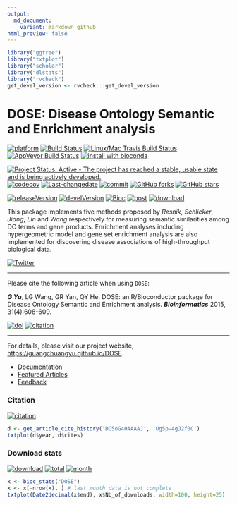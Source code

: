 ```yaml
---
output:
  md_document:
    variant: markdown_github
html_preview: false
---
```



```r
library("ggtree") 
library("txtplot")
library("scholar")
library("dlstats")
library("rvcheck") 
get_devel_version <- rvcheck:::get_devel_version
```


# DOSE: Disease Ontology Semantic and Enrichment analysis

[![platform](http://www.bioconductor.org/shields/availability/devel/DOSE.svg)](https://www.bioconductor.org/packages/devel/bioc/html/DOSE.html#archives)
[![Build Status](http://www.bioconductor.org/shields/build/devel/bioc/DOSE.svg)](https://bioconductor.org/checkResults/devel/bioc-LATEST/DOSE/)
[![Linux/Mac Travis Build Status](https://img.shields.io/travis/GuangchuangYu/DOSE/master.svg?label=Mac%20OSX%20%26%20Linux)](https://travis-ci.org/GuangchuangYu/DOSE)
[![AppVeyor Build Status](https://img.shields.io/appveyor/ci/Guangchuangyu/DOSE/master.svg?label=Windows)](https://ci.appveyor.com/project/GuangchuangYu/DOSE)
[![install with bioconda](https://img.shields.io/badge/install%20with-bioconda-green.svg?style=flat)](http://bioconda.github.io/recipes/bioconductor-dose/README.html)

[![Project Status: Active - The project has reached a stable, usable state and is being actively developed.](http://www.repostatus.org/badges/latest/active.svg)](http://www.repostatus.org/#active)
[![codecov](https://codecov.io/gh/GuangchuangYu/DOSE/branch/master/graph/badge.svg)](https://codecov.io/gh/GuangchuangYu/DOSE/)
[![Last-changedate](https://img.shields.io/badge/last%20change-`r gsub('-', '--', Sys.Date())`-green.svg)](https://github.com/GuangchuangYu/DOSE/commits/master)
[![commit](http://www.bioconductor.org/shields/commits/bioc/DOSE.svg)](https://www.bioconductor.org/packages/devel/bioc/html/DOSE.html#svn_source)
[![GitHub forks](https://img.shields.io/github/forks/GuangchuangYu/DOSE.svg)](https://github.com/GuangchuangYu/DOSE/network) 
[![GitHub stars](https://img.shields.io/github/stars/GuangchuangYu/DOSE.svg)](https://github.com/GuangchuangYu/DOSE/stargazers) 


[![releaseVersion](https://img.shields.io/badge/release%20version-`r check_bioc("DOSE")$latest_version`-green.svg?style=flat)](https://bioconductor.org/packages/DOSE)
[![develVersion](https://img.shields.io/badge/devel%20version-`r get_devel_version("GuangchuangYu/DOSE")`-green.svg?style=flat)](https://github.com/GuangchuangYu/DOSE)
[![Bioc](http://www.bioconductor.org/shields/years-in-bioc/DOSE.svg)](https://www.bioconductor.org/packages/devel/bioc/html/DOSE.html#since)
[![post](http://www.bioconductor.org/shields/posts/DOSE.svg)](https://support.bioconductor.org/t/DOSE/)
[![download](http://www.bioconductor.org/shields/downloads/DOSE.svg)](https://bioconductor.org/packages/stats/bioc/DOSE/)



This package implements five methods proposed by *Resnik*, *Schlicker*, *Jiang*, *Lin* and *Wang* respectively for measuring semantic similarities among DO terms and gene products. Enrichment analyses including hypergeometric model and gene set enrichment analysis are also implemented for discovering disease associations of high-throughput biological data. 


[![Twitter](https://img.shields.io/twitter/url/https/github.com/GuangchuangYu/DOSE.svg?style=social)](https://twitter.com/intent/tweet?hashtags=DOSE&url=https://guangchuangyu.github.io/DOSE)

------------------------------------------------------------------------

Please cite the following article when using `DOSE`: 

__*G Yu*__, LG Wang, GR Yan, QY He. DOSE: an R/Bioconductor package for Disease Ontology Semantic and Enrichment analysis. __*Bioinformatics*__ 2015, 31(4):608-609. 

[![doi](https://img.shields.io/badge/doi-10.1093/bioinformatics/btu684-green.svg?style=flat)](http://dx.doi.org/10.1093/bioinformatics/btu684)
[![citation](https://img.shields.io/badge/cited%20by-`r sum(get_article_cite_history('DO5oG40AAAAJ', 'Ug5p-4gJ2f0C')$cites)`-green.svg?style=flat)](https://scholar.google.com.hk/scholar?oi=bibs&hl=en&cites=16627502277303919270)

------------------------------------------------------------------------

For details, please visit our project website, <https://guangchuangyu.github.io/DOSE>.

+ [Documentation](https://guangchuangyu.github.io/DOSE/documentation/)
+ [Featured Articles](https://guangchuangyu.github.io/DOSE/featuredArticles/)
+ [Feedback](https://guangchuangyu.github.io/DOSE/#feedback)

### Citation 

[![citation](https://img.shields.io/badge/cited%20by-`r sum(get_article_cite_history('DO5oG40AAAAJ', 'Ug5p-4gJ2f0C')$cites)`-green.svg?style=flat)](https://scholar.google.com.hk/scholar?oi=bibs&hl=en&cites=16627502277303919270)


```r
d <- get_article_cite_history('DO5oG40AAAAJ', 'Ug5p-4gJ2f0C')
txtplot(d$year, d$cites)
```

### Download stats

[![download](http://www.bioconductor.org/shields/downloads/DOSE.svg)](https://bioconductor.org/packages/stats/bioc/DOSE/)
[![total](https://img.shields.io/badge/downloads-`r sum(bioc_stats("DOSE")$Nb_of_downloads)`/total-blue.svg?style=flat)](https://bioconductor.org/packages/stats/bioc/DOSE/)
[![month](https://img.shields.io/badge/downloads-`r x <- bioc_stats("DOSE"); x$Nb_of_downloads[nrow(x)-1]`/month-blue.svg?style=flat)](https://bioconductor.org/packages/stats/bioc/DOSE/)

```r
x <- bioc_stats("DOSE")
x <- x[-nrow(x), ] # last month data is not complete
txtplot(Date2decimal(x$end), x$Nb_of_downloads, width=100, height=25)
```



